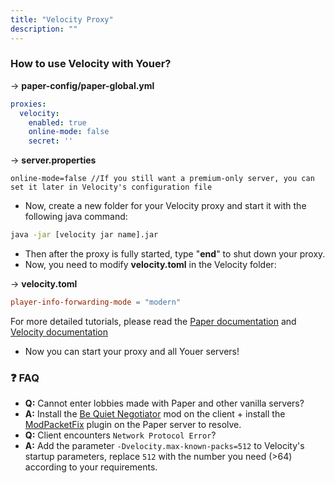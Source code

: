 ```yaml
---
title: "Velocity Proxy"
description: ""
---
```


### How to use Velocity with Youer?

-> **paper-config/paper-global.yml**
```yaml
proxies:
  velocity:
    enabled: true
    online-mode: false
    secret: ''
```

-> **server.properties**

```properties
online-mode=false //If you still want a premium-only server, you can set it later in Velocity's configuration file
```

- Now, create a new folder for your Velocity proxy and start it with the following java command:

```bash
java -jar [velocity jar name].jar
```

- Then after the proxy is fully started, type "**end**" to shut down your proxy.
- Now, you need to modify **velocity.toml** in the Velocity folder:

-> **velocity.toml**

```toml
player-info-forwarding-mode = "modern"
```

For more detailed tutorials, please read the <a className="link link-info" href="https://docs.papermc.io/paper/" target="_blank">Paper documentation</a> and <a className="link link-info" href="https://docs.papermc.io/velocity" target="_blank">Velocity documentation</a>

- Now you can start your proxy and all Youer servers!

### ❓ FAQ
- **Q:** Cannot enter lobbies made with Paper and other vanilla servers?
- **A:** Install the <a className="link link-info" href="https://modrinth.com/mod/be-quiet-negotiator" target="_blank">Be Quiet Negotiator</a> mod on the client + install the <a className="link link-info" href="https://github.com/MohistMC/ModPacketFix" target="_blank">ModPacketFix</a> plugin on the Paper server to resolve.
- **Q:** Client encounters `Network Protocol Error`?
- **A:** Add the parameter ```-Dvelocity.max-known-packs=512``` to Velocity's startup parameters, replace ```512``` with the number you need (>64) according to your requirements.